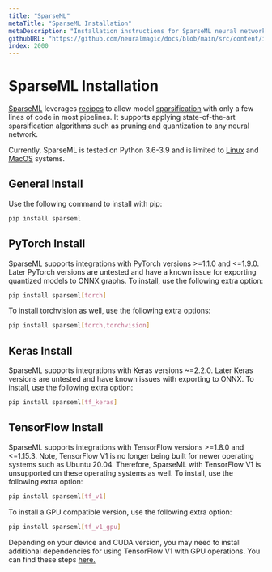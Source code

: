 ```yaml
---
title: "SparseML"
metaTitle: "SparseML Installation"
metaDescription: "Installation instructions for SparseML neural network optimization, training, and sparsification."
githubURL: "https://github.com/neuralmagic/docs/blob/main/src/content/install/sparseml.mdx"
index: 2000
---
```


# SparseML Installation

[SparseML](/products/sparseml) leverages [recipes](/user-guide/what-are-recipes) to allow model [sparsification](/user-guide/what-is-sparsification) with only a few lines of code in most pipelines.
It supports applying state-of-the-art sparsification algorithms such as pruning and quantization to any neural network.

Currently, SparseML is tested on Python 3.6-3.9 and is limited to [Linux](https://www.linux.org/) and [MacOS](https://www.apple.com/mac/) systems.

## General Install

Use the following command to install with pip:

```bash
pip install sparseml
```

## PyTorch Install

SparseML supports integrations with PyTorch versions >=1.1.0 and <=1.9.0.
Later PyTorch versions are untested and have a known issue for exporting quantized models to ONNX graphs.
To install, use the following extra option:

```bash
pip install sparseml[torch]
```

To install torchvision as well, use the following extra options:

```bash
pip install sparseml[torch,torchvision]
```

## Keras Install

SparseML supports integrations with Keras versions ~=2.2.0.
Later Keras versions are untested and have known issues with exporting to ONNX.
To install, use the following extra option:

```bash
pip install sparseml[tf_keras]
```

## TensorFlow Install

SparseML supports integrations with TensorFlow versions >=1.8.0 and <=1.15.3.
Note, TensorFlow V1 is no longer being built for newer operating systems such as Ubuntu 20.04.
Therefore, SparseML with TensorFlow V1 is unsupported on these operating systems as well.
To install, use the following extra option:

```bash
pip install sparseml[tf_v1]
```

To install a GPU compatible version, use the following extra option:

```bash
pip install sparseml[tf_v1_gpu]
```

Depending on your device and CUDA version, you may need to install additional dependencies for using TensorFlow V1 with GPU operations.
You can find these steps [here.](https://www.tensorflow.org/install/gpu#older_versions_of_tensorflow)
